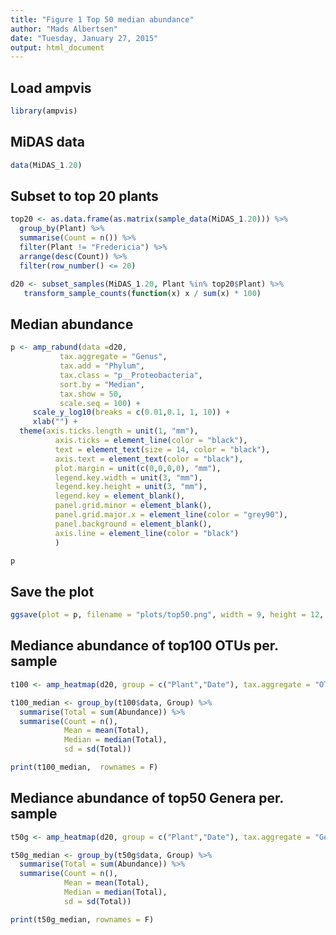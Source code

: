 ```yaml
---
title: "Figure 1 Top 50 median abundance"
author: "Mads Albertsen"
date: "Tuesday, January 27, 2015"
output: html_document
---
```


## Load ampvis
```r
library(ampvis)
```

## MiDAS data
```r
data(MiDAS_1.20)
```

## Subset to top 20 plants 
```r
top20 <- as.data.frame(as.matrix(sample_data(MiDAS_1.20))) %>%
  group_by(Plant) %>%
  summarise(Count = n()) %>% 
  filter(Plant != "Fredericia") %>%
  arrange(desc(Count)) %>%
  filter(row_number() <= 20)

d20 <- subset_samples(MiDAS_1.20, Plant %in% top20$Plant) %>%
   transform_sample_counts(function(x) x / sum(x) * 100)
```

## Median abundance
```r
p <- amp_rabund(data =d20, 
           tax.aggregate = "Genus",
           tax.add = "Phylum", 
           tax.class = "p__Proteobacteria", 
           sort.by = "Median",
           tax.show = 50, 
           scale.seq = 100) +
     scale_y_log10(breaks = c(0.01,0.1, 1, 10)) +
     xlab("") +  
  theme(axis.ticks.length = unit(1, "mm"),
          axis.ticks = element_line(color = "black"),
          text = element_text(size = 14, color = "black"),
          axis.text = element_text(color = "black"), 
          plot.margin = unit(c(0,0,0,0), "mm"),
          legend.key.width = unit(3, "mm"),
          legend.key.height = unit(3, "mm"),
          legend.key = element_blank(),
          panel.grid.minor = element_blank(),
          panel.grid.major.x = element_line(color = "grey90"), 
          panel.background = element_blank(),
          axis.line = element_line(color = "black")
          )

p
```

## Save the plot
```r
ggsave(plot = p, filename = "plots/top50.png", width = 9, height = 12, dpi = 600)
```

## Mediance abundance of top100 OTUs per. sample
```r
t100 <- amp_heatmap(d20, group = c("Plant","Date"), tax.aggregate = "OTU", tax.show = 100, output = "complete", scale.seq = 100)

t100_median <- group_by(t100$data, Group) %>%
  summarise(Total = sum(Abundance)) %>%
  summarise(Count = n(), 
            Mean = mean(Total), 
            Median = median(Total), 
            sd = sd(Total))

print(t100_median,  rownames = F)
```

## Mediance abundance of top50 Genera per. sample
```r
t50g <- amp_heatmap(d20, group = c("Plant","Date"), tax.aggregate = "Genus", tax.show = 50, output = "complete", scale.seq = 100)

t50g_median <- group_by(t50g$data, Group) %>%
  summarise(Total = sum(Abundance)) %>%
  summarise(Count = n(), 
            Mean = mean(Total), 
            Median = median(Total), 
            sd = sd(Total))

print(t50g_median, rownames = F)
```